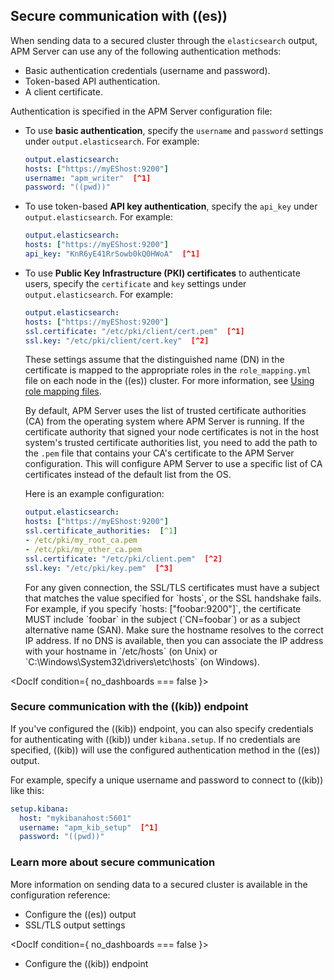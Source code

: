 ## Secure communication with ((es))

When sending data to a secured cluster through the `elasticsearch`
output, APM Server can use any of the following authentication methods:

* Basic authentication credentials (username and password).
* Token-based API authentication.
* A client certificate.

Authentication is specified in the APM Server configuration file:

* To use **basic authentication**, specify the `username` and `password` settings under `output.elasticsearch`.
    For example:

    ```yaml
    output.elasticsearch:
    hosts: ["https://myEShost:9200"]
    username: "apm_writer"  [^1]
    password: "((pwd))"
    ```
    [^1]: This user needs the privileges required to publish events to ((es)).
    To create a user like this, see <DocLink id="enObservabilityApmPrivilegesToPublishEvents">Grant privileges and roles needed for writing events</DocLink>.

* To use token-based **API key authentication**, specify the `api_key` under `output.elasticsearch`.
    For example:

    ```yaml
    output.elasticsearch:
    hosts: ["https://myEShost:9200"]
    api_key: "KnR6yE41RrSowb0kQ0HWoA"  [^1]
    ```
    [^1]: This API key must have the privileges required to publish events to ((es)).
    To create an API key like this, see <DocLink id="enObservabilityApmBeatsApiKeys">Grant access using API keys</DocLink>.

<div id="apm-beats-tls"></div>

* To use **Public Key Infrastructure (PKI) certificates** to authenticate users,
    specify the `certificate` and `key` settings under `output.elasticsearch`.
    For example:

    ```yaml
    output.elasticsearch:
    hosts: ["https://myEShost:9200"]
    ssl.certificate: "/etc/pki/client/cert.pem"  [^1]
    ssl.key: "/etc/pki/client/cert.key"  [^2]
    ```
    [^1]: The path to the certificate for SSL client authentication
    [^2]: The client certificate key

    These settings assume that the
    distinguished name (DN) in the certificate is mapped to the appropriate roles in
    the `role_mapping.yml` file on each node in the ((es)) cluster. For more
    information, see [Using role
    mapping files](((ref))/mapping-roles.html#mapping-roles-file).

    By default, APM Server uses the list of trusted certificate authorities (CA) from the
    operating system where APM Server is running. If the certificate authority that signed your node certificates
    is not in the host system's trusted certificate authorities list, you need
    to add the path to the `.pem` file that contains your CA's certificate to the
    APM Server configuration. This will configure APM Server to use a specific list of
    CA certificates instead of the default list from the OS.

    Here is an example configuration:

    ```yaml
    output.elasticsearch:
    hosts: ["https://myEShost:9200"]
    ssl.certificate_authorities:  [^1]
    - /etc/pki/my_root_ca.pem
    - /etc/pki/my_other_ca.pem
    ssl.certificate: "/etc/pki/client.pem"  [^2]
    ssl.key: "/etc/pki/key.pem"  [^3]
    ```
    [^1]: Specify the path to the local `.pem` file that contains your Certificate
    Authority's certificate. This is needed if you use your own CA to sign your node certificates.
    [^2]: The path to the certificate for SSL client authentication
    [^3]: The client certificate key

    <DocCallOut title="Note">
    For any given connection, the SSL/TLS certificates must have a subject
    that matches the value specified for `hosts`, or the SSL handshake fails.
    For example, if you specify `hosts: ["foobar:9200"]`, the certificate MUST
    include `foobar` in the subject (`CN=foobar`) or as a subject alternative name
    (SAN). Make sure the hostname resolves to the correct IP address. If no DNS is available, then
    you can associate the IP address with your hostname in `/etc/hosts`
    (on Unix) or `C:\Windows\System32\drivers\etc\hosts` (on Windows).
    </DocCallOut>


<DocIf condition={ no_dashboards === false }>

<div id="apm-securing-communication-kibana"></div>

### Secure communication with the ((kib)) endpoint

If you've configured the <DocLink id="enObservabilityApmSetupKibanaEndpoint">((kib)) endpoint</DocLink>,
you can also specify credentials for authenticating with ((kib)) under `kibana.setup`.
If no credentials are specified, ((kib)) will use the configured authentication method
in the ((es)) output.

For example, specify a unique username and password to connect to ((kib)) like this:

```yaml
setup.kibana:
  host: "mykibanahost:5601"
  username: "apm_kib_setup"  [^1]
  password: "((pwd))"
```
[^1]: This user needs privileges required to set up dashboards
</DocIf>

<div id="apm-securing-communication-learn-more"></div>

### Learn more about secure communication

More information on sending data to a secured cluster is available in the configuration reference:

* <DocLink id="enObservabilityApmElasticsearchOutput">Configure the ((es)) output</DocLink>
* <DocLink id="enObservabilityApmConfigurationSsl">SSL/TLS output settings</DocLink>

<DocIf condition={ no_dashboards === false }>
* <DocLink id="enObservabilityApmSetupKibanaEndpoint">Configure the ((kib)) endpoint</DocLink>

</DocIf>
